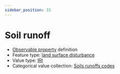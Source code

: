 ```yaml
---
sidebar_position: 33
---
```



# Soil runoff

- [Observable property](/viewers/dawe-vocabs?uri=https://linked.data.gov.au/def/nrm/054d2441-05fd-45d5-9480-ed7618005642) definition
- Feature type: [land surface disturbance](http://linked.data.gov.au/def/tern-cv/7e256d28-e686-4b6a-b64a-ac1b1a8f164d)
- Value type: [IRI](https://w3id.org/tern/ontologies/tern/IRI)
- Categorical value collection: [Soils runoffs codes](/viewers/dawe-vocabs?uri=https://linked.data.gov.au/def/nrm/bcc7bb4d-a15a-4681-94e0-cb7a1117420a)

<Example protocolModule="plot-soil-description" observableProperty="https://linked.data.gov.au/def/nrm/054d2441-05fd-45d5-9480-ed7618005642" />
